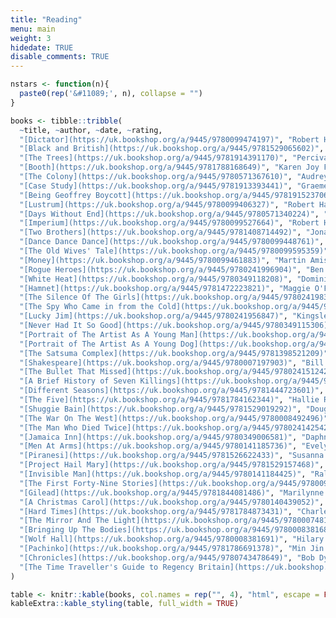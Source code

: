 ```yaml
---
title: "Reading"
menu: main
weight: 3
hidedate: TRUE
disable_comments: TRUE
---
```


```r
nstars <- function(n){
  paste0(rep('&#11089;', n), collapse = "")
}

books <- tibble::tribble(
  ~title, ~author, ~date, ~rating,
  "[Dictator](https://uk.bookshop.org/a/9445/9780099474197)", "Robert Harris", "2023-05-14", nstars(3),
  "[Black and British](https://uk.bookshop.org/a/9445/9781529065602)", "David Olusoga", "2023-04-29", nstars(4),
  "[The Trees](https://uk.bookshop.org/a/9445/9781914391170)", "Percival Everett", "2023-04-20", nstars(4),
  "[Booth](https://uk.bookshop.org/a/9445/9781788168649)", "Karen Joy Fowler", "2023-04-10", nstars(2),
  "[The Colony](https://uk.bookshop.org/a/9445/9780571367610)", "Audrey Magee", "2023-04-01", nstars(5),
  "[Case Study](https://uk.bookshop.org/a/9445/9781913393441)", "Graeme Macrae Burnet", "2023-03-23", nstars(5),
  "[Being Geoffrey Boycott](https://uk.bookshop.org/a/9445/9781915237064)", "Geoffrey Boycott", "2023-03-20", nstars(3),
  "[Lustrum](https://uk.bookshop.org/a/9445/9780099406327)", "Robert Harris", "2023-03-12", nstars(3),
  "[Days Without End](https://uk.bookshop.org/a/9445/9780571340224)", "Sebastian Barry", "2023-03-06", nstars(4),
  "[Imperium](https://uk.bookshop.org/a/9445/9780099527664)", "Robert Harris", "2023-02-27", nstars(3),
  "[Two Brothers](https://uk.bookshop.org/a/9445/9781408714492)", "Jonathan Wilson", "2023-02-23", nstars(3),
  "[Dance Dance Dance](https://uk.bookshop.org/a/9445/9780099448761)", "Haruki Murakami", "2023-02-20", nstars(3),
  "[The Old Wives' Tale](https://uk.bookshop.org/a/9445/9780099595359)", "Arnold Bennet", "2023-02-07", nstars(4),
  "[Money](https://uk.bookshop.org/a/9445/9780099461883)", "Martin Amis", "2023-01-27", nstars(4),
  "[Rogue Heroes](https://uk.bookshop.org/a/9445/9780241996904)", "Ben Macintyre", "2023-01-17", nstars(3),
  "[White Heat](https://uk.bookshop.org/a/9445/9780349118208)", "Dominic Sandbrook", "2023-01-14", nstars(4),
  "[Hamnet](https://uk.bookshop.org/a/9445/9781472223821)", "Maggie O'Farrell", "2023-01-12", nstars(2),
  "[The Silence Of The Girls](https://uk.bookshop.org/a/9445/9780241983201)", "Pat Barker", "2023-01-07", nstars(5),
  "[The Spy Who Came in from the Cold](https://uk.bookshop.org/a/9445/9780241978955)", "John le Carre", "2022-12-31", nstars(4),
  "[Lucky Jim](https://uk.bookshop.org/a/9445/9780241956847)", "Kingsley Amis", "2022-12-22", nstars(3),
  "[Never Had It So Good](https://uk.bookshop.org/a/9445/9780349115306)", "Dominic Sandbrook", "2022-12-14", nstars(4),
  "[Portrait of The Artist As A Young Man](https://uk.bookshop.org/a/9445/9780241405895)", "James Joyce", "2022-11-30", nstars(3),
  "[Portrait of The Artist As A Young Dog](https://uk.bookshop.org/a/9445/9781780227276)", "Dylan Thomas", "2022-11-12", nstars(2),
  "[The Satsuma Complex](https://uk.bookshop.org/a/9445/9781398521209)", "Bob Mortimer", "2022-11-03", nstars(4),
  "[Shakespeare](https://uk.bookshop.org/a/9445/9780007197903)", "Bill Bryson", "2022-10-12",nstars(3),
  "[The Bullet That Missed](https://uk.bookshop.org/a/9445/9780241512425)", "Richard Osman", "2022-10-06", nstars(3),
  "[A Brief History of Seven Killings](https://uk.bookshop.org/a/9445/9781780746357)", "Marlon James", "2022-09-29", nstars(2),
  "[Different Seasons](https://uk.bookshop.org/a/9445/9781444723601)", "Stephen King", "2022-08-31", nstars(5),
  "[The Five](https://uk.bookshop.org/a/9445/9781784162344)", "Hallie Rubenhold", "2022-08-02", nstars(4),
  "[Shuggie Bain](https://uk.bookshop.org/a/9445/9781529019292)", "Douglas Stuart", "2022-07-13", nstars(4),
  "[The War On The West](https://uk.bookshop.org/a/9445/9780008492496)", "Douglas Murray", "2022-06-14", nstars(1),
  "[The Man Who Died Twice](https://uk.bookshop.org/a/9445/9780241425428)", "Richard Osman", "2022-05-27", nstars(3),
  "[Jamaica Inn](https://uk.bookshop.org/a/9445/9780349006581)", "Daphne Du Maurier", "2022-05-11", nstars(3),
  "[Men At Arms](https://uk.bookshop.org/a/9445/9780141185736)", "Evelyn Waugh", "2022-04-20", nstars(3),
  "[Piranesi](https://uk.bookshop.org/a/9445/9781526622433)", "Susanna Clarke", "2022-03-29", nstars(3),
  "[Project Hail Mary](https://uk.bookshop.org/a/9445/9781529157468)", "Andy Weir", "2022-03-20", nstars(1),
  "[Invisible Man](https://uk.bookshop.org/a/9445/9780141184425)", "Ralph Ellison", "2022-03-01", nstars(4),
  "[The First Forty-Nine Stories](https://uk.bookshop.org/a/9445/9780099339212)", "Ernest Hemingway", "2022-02-16", nstars(5),
  "[Gilead](https://uk.bookshop.org/a/9445/9781844081486)", "Marilynne Robinson", "2022-01-14", nstars(3),
  "[A Christmas Carol](https://uk.bookshop.org/a/9445/9780140439052)", "Charles Dickens", "2021-12-24", nstars(4),
  "[Hard Times](https://uk.bookshop.org/a/9445/9781784873431)", "Charles Dickens", "2021-12-20", nstars(3),
  "[The Mirror And The Light](https://uk.bookshop.org/a/9445/9780007481002)", "Hilary Mantel", "2021-11-28", nstars(4),
  "[Bringing Up The Bodies](https://uk.bookshop.org/a/9445/9780008381684)", "Hilary Mantel", "2021-11-17", nstars(5),
  "[Wolf Hall](https://uk.bookshop.org/a/9445/9780008381691)", "Hilary Mantel", "2021-11-10", nstars(4),
  "[Pachinko](https://uk.bookshop.org/a/9445/9781786691378)", "Min Jin Lee", "2021-11-01", nstars(3),
  "[Chronicles](https://uk.bookshop.org/a/9445/9780743478649)", "Bob Dylan", "2021-10-24", nstars(4),
  "[The Time Traveller's Guide to Regency Britain](https://uk.bookshop.org/a/9445/9781784705961)", "Ian Mortimer", "2021-10-16", nstars(3),
)
```

```r
table <- knitr::kable(books, col.names = rep("", 4), "html", escape = FALSE)
kableExtra::kable_styling(table, full_width = TRUE)
```
